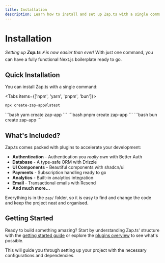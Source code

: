 ```yaml
---
title: Installation
description: Learn how to install and set up Zap.ts with a single command.
---
```


# Installation

_Setting up **Zap.ts ⚡️** is now easier than ever!_ With just one command, you can have a fully functional Next.js boilerplate ready to go.

## Quick Installation

You can install Zap.ts with a single command:

<Tabs items={['npm', 'yarn', 'pnpm', 'bun']}>
<Tab value="npm">
```bash
npx create-zap-app@latest
```
</Tab>
<Tab value="yarn">
```bash
yarn create zap-app
```
</Tab>
<Tab value="pnpm">
```bash
pnpm create zap-app
```
</Tab>
<Tab value="bun">
```bash
bun create zap-app
```
</Tab>
</Tabs>

## What's Included?

Zap.ts comes packed with plugins to accelerate your development:

- **Authentication** - Authentication you *really own* with Better Auth
- **Database** - A type-safe ORM with Drizzle
- **UI Components** - Beautiful components with shadcn/ui
- **Payments** - Subscription handling ready to go
- **Analytics** - Built-in analytics integration
- **Email** - Transactional emails with Resend
- **And much more...**

Everything is in the `zap/` folder, so it is easy to find and change the code and keep the project neat and organised.

## Getting Started

Ready to build something amazing? Start by understanding Zap.ts' structure with the [getting started guide](/docs/introduction/getting-started) or explore the [plugins overview](/docs/plugins/overview) to see what's possible.

This will guide you through setting up your project with the necessary configurations and dependencies.

